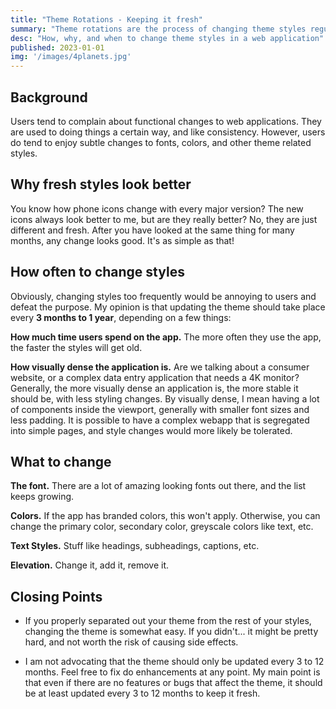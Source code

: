 ```yaml
---
title: "Theme Rotations - Keeping it fresh"
summary: "Theme rotations are the process of changing theme styles regularly, in order to keep your application from getting stale. This article talks about why and when you should change theme styles in your application."
desc: "How, why, and when to change theme styles in a web application"
published: 2023-01-01
img: '/images/4planets.jpg'
---
```


## Background

Users tend to complain about functional changes to web applications.
They are used to doing things a certain way, and like consistency.
However, users do tend to enjoy subtle changes to fonts, colors, and other theme related styles.

## Why fresh styles look better

You know how phone icons change with every major version?
The new icons always look better to me, but are they really better? No, they are just different and fresh.
After you have looked at the same thing for many months, any change looks good.
It's as simple as that!

## How often to change styles

Obviously, changing styles too frequently would be annoying to users and defeat the purpose.
My opinion is that updating the theme should take place every **3 months to 1 year**, depending on a few things:

**How much time users spend on the app.**
The more often they use the app, the faster the styles will get old.

**How visually dense the application is.**
Are we talking about a consumer website, or a complex data entry application that needs a 4K monitor?
Generally, the more visually dense an application is, the more stable it should be, with less styling changes.
By visually dense, I mean having a lot of components inside the viewport, generally with smaller font sizes and less padding.
It is possible to have a complex webapp that is segregated into simple pages, and style changes would more likely be tolerated.

## What to change

**The font.** There are a lot of amazing looking fonts out there, and the list keeps growing.

**Colors.** If the app has branded colors, this won't apply.
Otherwise, you can change the primary color, secondary color, greyscale colors like text, etc.

**Text Styles.** Stuff like headings, subheadings, captions, etc.

**Elevation.** Change it, add it, remove it.


## Closing Points

* If you properly separated out your theme from the rest of your styles, changing the theme is somewhat easy. If you didn't... it might be pretty hard, and not worth the risk of causing side effects.

* I am not advocating that the theme should only be updated every 3 to 12 months.
Feel free to fix do enhancements at any point.
My main point is that even if there are no features or bugs that affect the theme, it should be at least updated every 3 to 12 months to keep it fresh.
